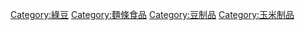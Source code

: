 [[Category:綠豆|Category:綠豆]]
[[Category:麵條食品|Category:麵條食品]]
[[Category:豆制品|Category:豆制品]]
[[Category:玉米制品|Category:玉米制品]]